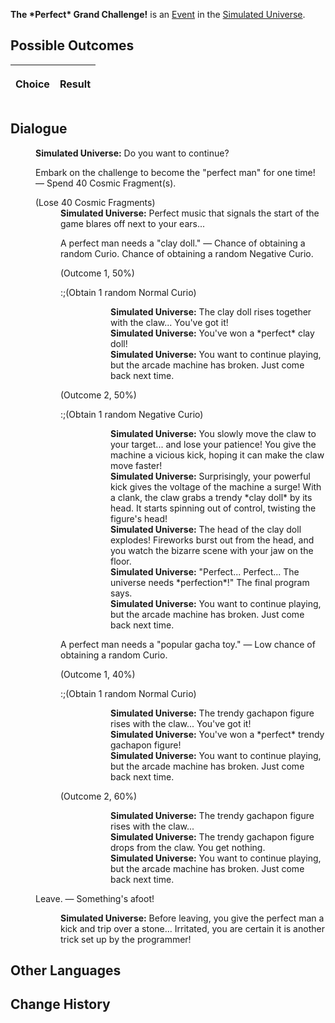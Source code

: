 {{Simulated Universe Event Infobox
|title         = The *Perfect* Grand Challenge!
|image         = Random Event Toy.png
|type          =
|domains_su    = Occurrence
|domains_ext   = Occurrence
|domains_swarm = 
|domains_gng   = 
|requirements  =
|prev          = 
|next          = 
|indexRewards  =
|characters    = 
}}
'''The *Perfect* Grand Challenge!''' is an [[Simulated Universe/Events|Event]] in the [[Simulated Universe]].

==Possible Outcomes==
{| class="article-table"
!Choice
!Result

|}

<!--
==Gameplay Notes==

-->
==Dialogue==
{{Dialogue Start}}
:'''Simulated Universe:''' Do you want to continue?
:{{DIcon|Star}} Embark on the challenge to become the "perfect man" for one time! &mdash; Spend 40 Cosmic Fragment(s).
:;(Lose 40 Cosmic Fragments)
::'''Simulated Universe:''' Perfect music that signals the start of the game blares off next to your ears...
::{{DIcon|Star}} A perfect man needs a "clay doll." &mdash; Chance of obtaining a random Curio. Chance of obtaining a random Negative Curio.
::;(Outcome 1, 50%)
:::;(Obtain 1 random Normal Curio)
::::'''Simulated Universe:''' The clay doll rises together with the claw... You've got it!
::::'''Simulated Universe:''' You've won a *perfect* clay doll!
::::'''Simulated Universe:''' You want to continue playing, but the arcade machine has broken. Just come back next time.
::;(Outcome 2, 50%)
:::;(Obtain 1 random Negative Curio)
::::'''Simulated Universe:''' You slowly move the claw to your target... and lose your patience! You give the machine a vicious kick, hoping it can make the claw move faster!
::::'''Simulated Universe:''' Surprisingly, your powerful kick gives the voltage of the machine a surge! With a clank, the claw grabs a trendy *clay doll* by its head. It starts spinning out of control, twisting the figure's head!
::::'''Simulated Universe:''' The head of the clay doll explodes! Fireworks burst out from the head, and you watch the bizarre scene with your jaw on the floor.
::::'''Simulated Universe:''' "Perfect... Perfect... The universe needs *perfection*!" The final program says.
::::'''Simulated Universe:''' You want to continue playing, but the arcade machine has broken. Just come back next time.
::{{DIcon|Star}} A perfect man needs a "popular gacha toy." &mdash; Low chance of obtaining a random Curio.
::;(Outcome 1, 40%)
:::;(Obtain 1 random Normal Curio)
::::'''Simulated Universe:''' The trendy gachapon figure rises with the claw... You've got it!
::::'''Simulated Universe:''' You've won a *perfect* trendy gachapon figure!
::::'''Simulated Universe:''' You want to continue playing, but the arcade machine has broken. Just come back next time.
::;(Outcome 2, 60%)
::::'''Simulated Universe:''' The trendy gachapon figure rises with the claw...
::::'''Simulated Universe:''' The trendy gachapon figure drops from the claw. You get nothing.
::::'''Simulated Universe:''' You want to continue playing, but the arcade machine has broken. Just come back next time.
:{{DIcon|Star}} Leave. &mdash; Something's afoot!
::'''Simulated Universe:''' Before leaving, you give the perfect man a kick and trip over a stone... Irritated, you are certain it is another trick set up by the programmer!
{{Dialogue End}}

==Other Languages==
{{Other Languages
|zhs   = *完美*大挑战！
|zht   = *完美*大挑戰！
|ja    = ※完璧※大挑戦！
|ko    = *완벽한* 대도전!
|es    = ¡El gran desafío perfecto!
|fr    = Le grand défi *parfait* !
|ru    = *Идеальное* испытание
|th    = การท้าทายครั้งใหญ่ที่ *สมบูรณ์แบบ*
|vi    = Đại Khiêu Chiến *Hoàn Hảo*!
|de    = Die *perfekte* Herausforderung!
|id    = Tantangan Besar yang "Sempurna"!
|pt    = O Grande Desafio Perfeito!
}}

==Change History==
{{Change History|1.0}}
